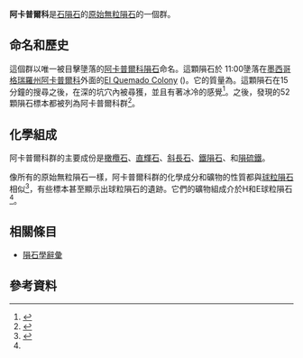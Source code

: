 {{infobox meteorite subdivision
|Subdivision               = 群
|Name                      = 阿卡普爾科
|Alternative_names         = Acapulcoites, 阿卡普爾科群，Acapulcoite meteorites
|Image                     = 
|Image_caption             = 
|Type                      = [[無粒隕石|無粒隕石]]
|Class                     = [[無粒隕石#原始無粒隕石|原始無粒隕石]]
|Clan                      = 
<!-- list/link all subgroups of this group as a {{flatlist}} -->
|Subgroups                 = {{flatlist|
*None?
}}
|Structural_classification = ?
|Parent_body               = 不詳
|Composition               = [[橄欖石|橄欖石]]、[[直輝石|直輝石]]、[[斜長石|斜長石]]、[[鐵隕石|鐵隕石]]、[[隕硫鐵|隕硫鐵]]
|Petrologic_type           = 
|Number_of_specimens       = 52
|TKW                       = <!-- {{Convert||kg}} -->
|Image2                    = 
|Image2_caption            = 
}}
'''阿卡普爾科'''是[[石隕石|石隕石]]的[[無粒隕石#原始無粒隕石|原始無粒隕石]]的一個群。

== 命名和歷史 ==
這個群以唯一被目擊墬落的[[阿卡普爾科隕石|阿卡普爾科隕石]]命名。這顆隕石於{{date|1976-8-11}} 11:00墬落在[[墨西哥|墨西哥]][[格瑞羅州|格瑞羅州]][[阿卡普爾科|阿卡普爾科]]外面的[[El_Quemado_Colony|El Quemado Colony]] ({{Coord|16.883|N|99.9|W|display=inline}})。它的質量為{{convert|1914|g}}。這顆隕石在15分鐘的搜尋之後，在{{convert|30|cm}}深的坑穴內被尋獲，並且有著冰冷的感覺<ref name="Acapulco Meteoritical Bulletin Database">{{cite web|title=Acapulco|url=http://www.lpi.usra.edu/meteor/metbull.php?sea=Acapulcoite&sfor=types&ants=&falls=&valids=&stype=exact&lrec=2000&map=ge&browse=&country=All&srt=name&categ=All&mblist=All&rect=&phot=no&snew=0&pnt=Normal%20table&code=10|publisher=Meteoritical Bulletin Database|accessdate=10 December 2012}}</ref>。之後，發現的52顆隕石標本都被列為阿卡普爾科群<ref name="Meteoritical Bulletin Database: Acapulcoite">{{cite web|title=Meteoritical Bulletin Database|url=http://www.lpi.usra.edu/meteor/metbull.php?sea=Acapulcoite&sfor=types&stype=exact&lrec=2000&srt=name|publisher=Meteoritical Bulletin|accessdate=10 December 2012}}</ref>。

== 化學組成 ==
阿卡普爾科群的主要成份是[[橄欖石|橄欖石]]、[[直輝石|直輝石]]、[[斜長石|斜長石]]、[[鐵隕石|鐵隕石]]、和[[隕硫鐵|隕硫鐵]]。 

像所有的原始無粒隕石一樣，阿卡普爾科群的化學成分和礦物的性質都與[[球粒隕石|球粒隕石]]相似<ref name="PAC Group - Primitive Achondrites">{{cite web|title=PAC Group - Primitive Achondrites|url=http://www.meteorite.fr/en/classification/PAC-group.htm|publisher=Meteorite.fr|accessdate=10 December 2012|archive-date=2012-12-26|archive-url=https://web.archive.org/web/20121226200151/http://www.meteorite.fr/en/classification/PAC-group.htm|dead-url=no}}</ref>，有些標本甚至顯示出球粒隕石的遺跡。它們的礦物組成介於H和E球粒隕石<ref name="PAC Group - Primitive Achondrites" />。

== 相關條目 ==
* [[隕石學辭彙|隕石學辭彙]]

== 參考資料 ==
{{Reflist}}

{{隕石}}